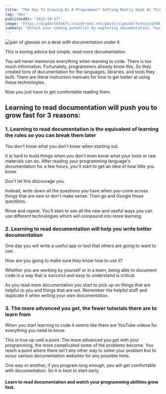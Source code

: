 ```yaml
---
title: "The Key To Growing As A Programmer? Getting Really Good At This One Thing"
tag: "dev"
publishedAt: "2022-10-17"
image: "https://djg4kctbfokfu.cloudfront.net/posts/sigmund-hstnjcvq798-unsplash-scaled.jpeg"
summary: "Unlock your coding potential by exploring documentation. You'll uncover hidden gems, enhance your ability to write clear documentation, and access valuable resources as you progress. "
---
```


<Image
  src="https://djg4kctbfokfu.cloudfront.net/posts/sigmund-hstnjcvq798-unsplash-scaled.jpeg"
  alt="pair of glasses on a desk with documentation under it"
/>

This is boring advice but simple: read more documentation.

You will never memorize everything when learning to code. There is too much information. Fortunately, programmers already know this. So they created tons of documentation for the languages, libraries, and tools they built. There are literal instruction manuals for how to get better at using these technologies.

Now you just have to get comfortable reading them.

## Learning to read documentation will push you to grow fast for 3 reasons:

### 1. Learning to read documentation is the equivalent of learning the rules so you can break them later

You don't know what you don't know when starting out.

It is hard to build things when you don't even know what your tools or raw materials can do. After reading your programming language's documentation for a few hours, you'll start to get an idea of how little you know.

Don't let this discourage you.

Instead, write down all the questions you have when you come across things that are new or don't make sense. Then go and Google those questions.

Rinse and repeat. You'll start to see all the new and useful ways you can use different technologies which will compound into more learning.

### 2. Learning to read documentation will help you write better documentation

One day you will write a useful app or tool that others are going to want to use.

How are you going to make sure they know how to use it?

Whether you are working by yourself or in a team, being able to document code in a way that is succinct and easy to understand is critical.

As you read more documentation you start to pick up on things that are helpful to you and things that are not. Remember the helpful stuff and duplicate it when writing your own documentation.

### 3. The more advanced you get, the fewer tutorials there are to learn from

When you start learning to code it seems like there are YouTube videos for everything you need to know.

This is true up until a point. The more advanced you get with your programming, the more complicated some of the problems become. You reach a point where there isn't any other way to solve your problem but to scour various documentation websites for any possible hints.

One way or another, if you program long enough, you will get comfortable with documentation. So it is best to start early.

#### Learn to read documentation and watch your programming abilities grow fast.
